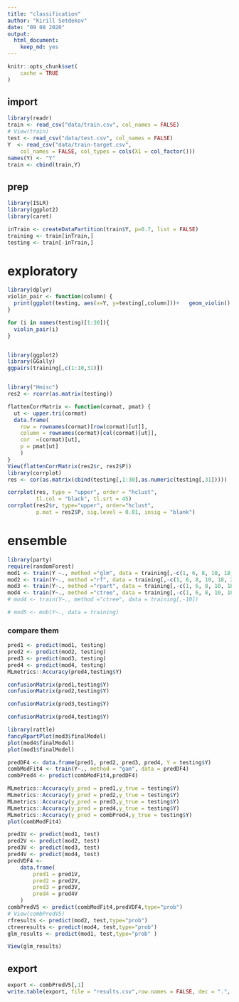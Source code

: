 ```yaml
---
title: "classification"
author: "Kirill Setdekov"
date: "09 08 2020"
output:
  html_document:
    keep_md: yes
---
```


```r
knitr::opts_chunk$set(
	cache = TRUE
)
```

## import
```r
library(readr)
train <- read_csv("data/train.csv", col_names = FALSE)
# View(train)
test <- read_csv("data/test.csv", col_names = FALSE)
Y  <- read_csv("data/train-target.csv", 
    col_names = FALSE, col_types = cols(X1 = col_factor()))
names(Y) <- "Y"
train <- cbind(train,Y)
```


## prep
```r
library(ISLR)
library(ggplot2)
library(caret)

inTrain <- createDataPartition(train$Y, p=0.7, list = FALSE)
training <- train[inTrain,]
testing <- train[-inTrain,]
```
# exploratory
```r
library(dplyr)
violin_pair <- function(column) {
  print(ggplot(testing, aes(x=Y, y=testing[,column]))+   geom_violin() + ylab(column))
}

for (i in names(testing)[1:30]){
  violin_pair(i)
}


library(ggplot2)
library(GGally)
ggpairs(training[,c(1:10,31)])


library("Hmisc")
res2 <- rcorr(as.matrix(testing))

flattenCorrMatrix <- function(cormat, pmat) {
  ut <- upper.tri(cormat)
  data.frame(
    row = rownames(cormat)[row(cormat)[ut]],
    column = rownames(cormat)[col(cormat)[ut]],
    cor  =(cormat)[ut],
    p = pmat[ut]
    )
}
View(flattenCorrMatrix(res2$r, res2$P))
library(corrplot)
res <- cor(as.matrix(cbind(testing[,1:30],as.numeric(testing[,31]))))

corrplot(res, type = "upper", order = "hclust", 
         tl.col = "black", tl.srt = 45)
corrplot(res2$r, type="upper", order="hclust", 
         p.mat = res2$P, sig.level = 0.01, insig = "blank")
```


# ensemble
```r
library(party)
require(randomForest)
mod1 <- train(Y ~., method ="glm", data = training[,-c(1, 6, 8, 10, 18, 20, 22)])
mod2 <- train(Y~., method ="rf", data = training[,-c(1, 6, 8, 10, 18, 20, 22)], trControl = trainControl(method = "cv"),number = 10)
mod3 <- train(Y~., method ="rpart", data = training[,-c(1, 6, 8, 10, 18, 20, 22)])
mod4 <- train(Y~., method ="ctree", data = training[,-c(1, 6, 8, 10, 18, 20, 22)])
# mod4 <- train(Y~., method ="ctree", data = training[,-10])

# mod5 <- mob(Y~., data = training)
```

### compare them
```r
pred1 <- predict(mod1, testing)
pred2 <- predict(mod2, testing)
pred3 <- predict(mod3, testing)
pred4 <- predict(mod4, testing)
MLmetrics::Accuracy(pred4,testing$Y)

confusionMatrix(pred1,testing$Y)
confusionMatrix(pred2,testing$Y)

confusionMatrix(pred3,testing$Y)

confusionMatrix(pred4,testing$Y)

library(rattle)
fancyRpartPlot(mod3$finalModel)
plot(mod4$finalModel)
plot(mod1$finalModel)
```


```r
predDF4 <- data.frame(pred1, pred2, pred3, pred4, Y = testing$Y)
combModFit4 <- train(Y~., method = "gam", data = predDF4)
combPred4 <- predict(combModFit4,predDF4)
```

```r
MLmetrics::Accuracy(y_pred = pred1,y_true = testing$Y)
MLmetrics::Accuracy(y_pred = pred2,y_true = testing$Y)
MLmetrics::Accuracy(y_pred = pred3,y_true = testing$Y)
MLmetrics::Accuracy(y_pred = pred4,y_true = testing$Y)
MLmetrics::Accuracy(y_pred = combPred4,y_true = testing$Y)
plot(combModFit4)
```

```r
pred1V <- predict(mod1, test)
pred2V <- predict(mod2, test)
pred3V <- predict(mod3, test)
pred4V <- predict(mod4, test)
predVDF4 <-
    data.frame(
        pred1 = pred1V,
        pred2 = pred2V,
        pred3 = pred3V,
        pred4 = pred4V
    )
combPredV5 <- predict(combModFit4,predVDF4,type="prob")
# View(combPredV5)
rfresults <- predict(mod2, test,type="prob")
ctreeresults <- predict(mod4, test,type="prob")
glm_results <- predict(mod1, test,type="prob" )

View(glm_results)

```

## export
```r
export <- combPredV5[,1]
write.table(export, file = "results.csv",row.names = FALSE, dec = ".", sep = ",", col.names = F)
```


